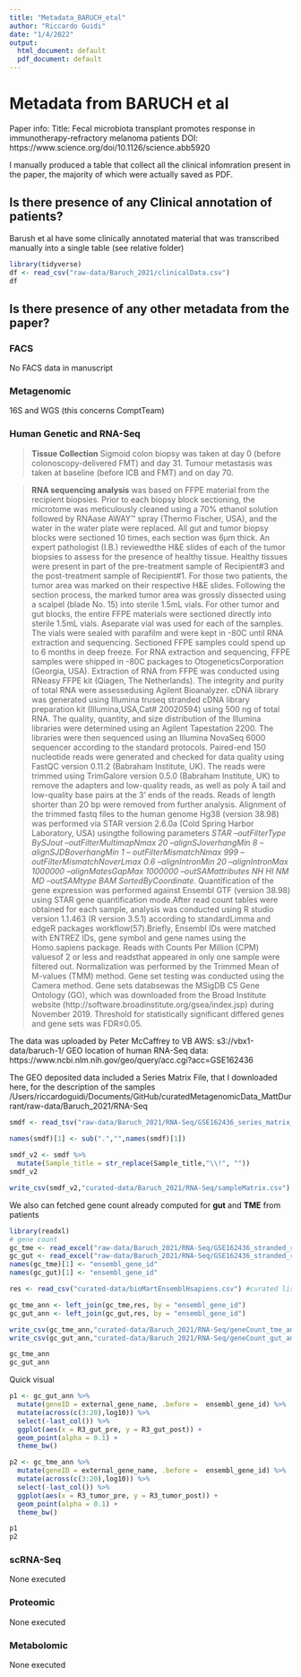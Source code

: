 ```yaml
---
title: "Metadata_BARUCH_etal"
author: "Riccardo Guidi"
date: "1/4/2022"
output:
  html_document: default
  pdf_document: default
---
```


# Metadata from BARUCH et al
Paper info:
Title: Fecal microbiota transplant promotes response in immunotherapy-refractory melanoma patients
DOI: https://www.science.org/doi/10.1126/science.abb5920

I manually produced a table that collect all the clinical infomration present in the paper, the majority of which were actually saved as PDF.  

## Is there presence of any Clinical annotation of patients?
Barush et al have some clinically annotated material that was transcribed manually into a single table (see relative folder)

```r
library(tidyverse)
df <- read_csv("raw-data/Baruch_2021/clinicalData.csv")
df

```

## Is there presence of any other metadata from the paper?

### FACS

No FACS data in manuscript

### Metagenomic

16S and WGS  (this concerns ComptTeam)

### Human Genetic and RNA-Seq

> **Tissue Collection** Sigmoid colon biopsy was taken at day 0 (before colonoscopy-delivered FMT) and day 31. Tumour metastasis was taken at baseline (before ICB and FMT) and on day 70.

> **RNA sequencing analysis** was based on FFPE material from the recipient biopsies. Prior to each biopsy block sectioning, the microtome was meticulously cleaned using a 70% ethanol solution followed by RNAase AWAY™ spray (Thermo Fischer, USA), and the water in the water plate were replaced. All gut and tumor biopsy blocks were sectioned 10 times, each section was 6μm thick. An expert pathologist (I.B.) reviewedthe H&E slides of each of the tumor biopsies to assess for the presence of healthy tissue. Healthy tissues were present in part of the pre-treatment sample of Recipient#3 and the post-treatment sample of Recipient#1. For those two patients, the tumor area was marked on their respective H&E slides. Following the section process, the marked tumor area was grossly dissected using a scalpel (blade No. 15) into sterile 1.5mL vials. For other tumor and gut blocks, the entire FFPE materials were sectioned directly into sterile 1.5mL vials. Aseparate vial was used for each of the samples. The vials were sealed with parafilm and were kept in -80C until RNA extraction and sequencing. Sectioned FFPE samples could spend up to 6 months in deep freeze. For RNA extraction and sequencing, FFPE samples were shipped in -80C packages to OtogeneticsCorporation (Georgia, USA). Extraction of RNA from FFPE was conducted using RNeasy FFPE kit (Qiagen, The Netherlands). The integrity and purity of total RNA were assessedusing Agilent Bioanalyzer. cDNA library was generated using Illumina truseq stranded cDNA library preparation kit (Illumina,USA,Cat# 20020594) using 500 ng of total RNA. The quality, quantity, and size distribution of the Illumina libraries were determined using an Agilent Tapestation 2200. The libraries were then sequenced using an Illumina NovaSeq 6000 sequencer according to the standard protocols. Paired-end 150 nucleotide reads were generated and checked for data quality using FastQC version 0.11.2 (Babraham Institute, UK). The reads were trimmed using TrimGalore version 0.5.0 (Babraham Institute, UK) to remove the adapters and low-quality reads, as well as poly A tail and low-quality base pairs at the 3' ends of the reads. Reads of length shorter than 20 bp were removed from further analysis. Alignment of the trimmed fastq files to the human genome Hg38 (version 38.98) was performed via STAR version 2.6.0a (Cold Spring Harbor Laboratory, USA) usingthe following parameters 
*STAR --outFilterType BySJout --outFilterMultimapNmax 20 --alignSJoverhangMin 8 --alignSJDBoverhangMin 1 -- outFilterMismatchNmax 999 --outFilterMismatchNoverLmax 0.6 --alignIntronMin 20 --alignIntronMax 1000000 --alignMatesGapMax 1000000 --outSAMattributes NH HI NM MD --outSAMtype BAM SortedByCoordinate.*
Quantification of the gene expression was performed against Ensembl GTF (version 38.98) using STAR gene quantification mode.After read count tables were obtained for each sample, analysis was conducted using R studio version 1.1.463 (R version 3.5.1) according to standardLimma and edgeR packages workflow(57).Briefly, Ensembl IDs were matched with ENTREZ IDs, gene symbol and gene names using the Homo.sapiens package. Reads with Counts Per Million (CPM) valuesof 2 or less and readsthat appeared in only one sample were filtered out. Normalization was performed by the Trimmed Mean of M-values (TMM) method. Gene set testing was conducted using the Camera method. Gene sets databsewas the MSigDB C5 Gene Ontology (GO), which was downloaded from the Broad Institute website (http://software.broadinstitute.org/gsea/index.jsp) during November 2019. Threshold for statistically significant differed genes and gene sets was FDR≤0.05.

The data was uploaded by Peter McCaffrey to VB AWS: s3://vbx1-data/baruch-1/
GEO location of human RNA-Seq data: https://www.ncbi.nlm.nih.gov/geo/query/acc.cgi?acc=GSE162436

The GEO deposited data included a Series Matrix File, that I downloaded here, for the description of the samples
/Users/riccardoguidi/Documents/GitHub/curatedMetagenomicData_MattDurrant/raw-data/Baruch_2021/RNA-Seq

```r
smdf <- read_tsv("raw-data/Baruch_2021/RNA-Seq/GSE162436_series_matrix_table.csv", skip = 32, name_repair = "universal")

names(smdf)[1] <- sub(".","",names(smdf)[1])
 
smdf_v2 <- smdf %>%
  mutate(Sample_title = str_replace(Sample_title,"\\!", ""))
smdf_v2

write_csv(smdf_v2,"curated-data/Baruch_2021/RNA-Seq/sampleMatrix.csv")

```

We also can fetched gene count already computed for **gut** and **TME** from patients

```r
library(readxl)
# gene count
gc_tme <- read_excel("raw-data/Baruch_2021/RNA-Seq/GSE162436_stranded_rev_CPM2_tumor_TMM_counts.xlsx")
gc_gut <- read_excel("raw-data/Baruch_2021/RNA-Seq/GSE162436_stranded_rev_CPM2_gut_TMM_counts.xlsx")
names(gc_tme)[1] <- "ensembl_gene_id"
names(gc_gut)[1] <- "ensembl_gene_id"

res <- read_csv("curated-data/bioMartEnsemblHsapiens.csv") #curated list of ENSMBLE gene names

gc_tme_ann <- left_join(gc_tme,res, by = "ensembl_gene_id")
gc_gut_ann <- left_join(gc_gut,res, by = "ensembl_gene_id")

write_csv(gc_tme_ann,"curated-data/Baruch_2021/RNA-Seq/geneCount_tme_ann.csv")
write_csv(gc_gut_ann,"curated-data/Baruch_2021/RNA-Seq/geneCount_gut_ann.csv")

gc_tme_ann
gc_gut_ann


```

Quick visual

```r
p1 <- gc_gut_ann %>%
  mutate(geneID = external_gene_name, .before =  ensembl_gene_id) %>%
  mutate(across(c(3:20),log10)) %>%
  select(-last_col()) %>%
  ggplot(aes(x = R3_gut_pre, y = R3_gut_post)) + 
  geom_point(alpha = 0.1) +
  theme_bw()

p2 <- gc_tme_ann %>%
  mutate(geneID = external_gene_name, .before =  ensembl_gene_id) %>%
  mutate(across(c(3:20),log10)) %>%
  select(-last_col()) %>%
  ggplot(aes(x = R3_tumor_pre, y = R3_tumor_post)) + 
  geom_point(alpha = 0.1) +
  theme_bw()

p1
p2
```

### scRNA-Seq

None executed

### Proteomic

None executed

### Metabolomic

None executed


